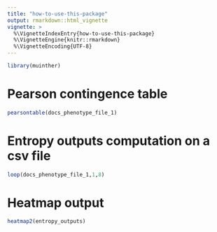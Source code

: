 ```yaml
---
title: "how-to-use-this-package"
output: rmarkdown::html_vignette
vignette: >
  %\VignetteIndexEntry{how-to-use-this-package}
  %\VignetteEngine{knitr::rmarkdown}
  %\VignetteEncoding{UTF-8}
---
```


```r
library(muinther)
```
# Pearson contingence table
```r
pearsontable(docs_phenotype_file_1)
```
# Entropy outputs computation on a csv file
```r
loop(docs_phenotype_file_1,1,8)
```
# Heatmap output
```r
heatmap2(entropy_outputs)
```
